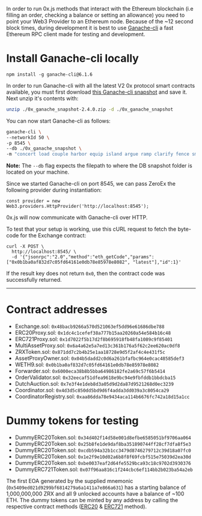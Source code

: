 In order to run 0x.js methods that interact with the Ethereum blockchain (i.e filling an order, checking a balance or setting an allowance) you need to point your Web3 Provider to an Ethereum node. Because of the ~12 second block times, during development it is best to use [Ganache-cli](https://github.com/trufflesuite/ganache-cli) a fast Ethereum RPC client made for testing and development.

# Install Ganache-cli locally

```
npm install -g ganache-cli@6.1.6
```

In order to run Ganache-cli with all the latest V2 0x protocol smart contracts available, you must first download [this Ganache-cli snapshot](http://ganache-snapshots.0x.org.s3.amazonaws.com/0x_ganache_snapshot-2.4.0.zip) and save it. Next unzip it's contents with:

```bash
unzip ./0x_ganache_snapshot-2.4.0.zip -d ./0x_ganache_snapshot
```

You can now start Ganache-cli as follows:

```bash
ganache-cli \
--networkId 50 \
-p 8545 \
--db ./0x_ganache_snapshot \
-m "concert load couple harbor equip island argue ramp clarify fence smart topic"
```

**Note:** The `--db` flag expects the filepath to where the DB snapshot folder is located on your machine.

Since we started Ganache-cli on port 8545, we can pass ZeroEx the following provider during instantiation:

```
const provider = new Web3.providers.HttpProvider('http://localhost:8545');
```

0x.js will now communicate with Ganache-cli over HTTP.

To test that your setup is working, use this cURL request to fetch the byte-code for the Exchange contract:

```
curl -X POST \
  http://localhost:8545/ \
  -d '{"jsonrpc":"2.0","method":"eth_getCode","params":["0x0b1ba0af832d7c05fd64161e0db78e85978e8082", "latest"],"id":1}'
```

If the result key does not return `0x0`, then the contract code was successfully returned.

---

# Contract addresses

-   Exchange.sol: `0x48bacb9266a570d521063ef5dd96e61686dbe788`
-   ERC20Proxy.sol: `0x1dc4c1cefef38a777b15aa20260a54e584b16c48`
-   ERC721Proxy.sol: `0x1d7022f5b17d2f8b695918fb48fa1089c9f85401`
-   MultiAssetProxy.sol: `0x6a4a62e5a7ed13c361b176a5f62c2ee620ac0df8`
-   ZRXToken.sol: `0x871dd7c2b4b25e1aa18728e9d5f2af4c4e431f5c`
-   AssetProxyOwner.sol: `0x04b5dadd2c0d6a261bfafbc964e0cac48585def3`
-   WETH9.sol: `0x0b1ba0af832d7c05fd64161e0db78e85978e8082`
-   Forwarder.sol: `0x6000eca38b8b5bba64986182fe2a69c57f6b5414`
-   OrderValidator.sol: `0x32eecaf51dfea9618e9bc94e9fbfddb1bbdcba15`
-   DutchAuction.sol: `0x7e3f4e1deb8d3a05d9d2da87d9521268d0ec3239`
-   Coordinator.sol: `0x4d3d5c850dd5bd9d6f4adda3dd039a3c8054ca29`
-   CoordinatorRegistry.sol: `0xaa86dda78e9434aca114b6676fc742a18d15a1cc`

# Dummy tokens for testing

-   DummyERC20Token.sol: `0x34d402f14d58e001d8efbe6585051bf9706aa064`
-   DummyERC20Token.sol: `0x25b8fe1de9daf8ba351890744ff28cf7dfa8f5e3`
-   DummyERC20Token.sol: `0xcdb594a32b1cc3479d8746279712c39d18a07fc0`
-   DummyERC20Token.sol: `0x1e2f9e10d02a6b8f8f69fcbf515e75039d2ea30d`
-   DummyERC20Token.sol: `0xbe0037eaf2d64fe5529bca93c18c9702d3930376`
-   DummyERC721Token.sol: `0x07f96aa816c1f244cbc6ef114bb2b023ba54a2eb`

The first EOA generated by the supplied mnemonic (`0x5409ed021d9299bf6814279a6a1411a7e866a631`) has a starting balance of 1,000,000,000 ZRX and all 9 unlocked accounts have a balance of ~100 ETH. The dummy tokens can be minted by any address by calling the respective contract methods ([ERC20](https://github.com/0xProject/0x-monorepo/blob/69c7c03fb34b3f21f65c40b73baa21184a296fb2/contracts/erc20/contracts/test/DummyERC20Token.sol#L67) & [ERC721](https://github.com/0xProject/0x-monorepo/blob/69c7c03fb34b3f21f65c40b73baa21184a296fb2/contracts/erc721/contracts/test/DummyERC721Token.sol#L47) method).

